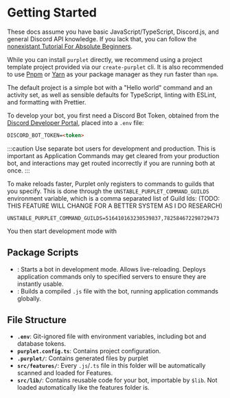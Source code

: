 
# Getting Started

These docs assume you have basic JavaScript/TypeScript, Discord.js, and general Discord API knowledge. If you lack that, you can follow the [nonexistant Tutorial For Absolute Beginners](/beginners-guide).

While you can install `purplet` directly, we recommend using a project template
project provided via our `create-purplet` cli. It is also recommended to use [Pnpm](https://pnpm.io/) or [Yarn](https://yarnpkg.com/) as your package manager as they run faster than `npm`.

<InstallCodeBlock />

The default project is a simple bot with a "Hello world" command and an activity set, as well as sensible defaults for TypeScript, linting with ESLint, and formatting with Prettier.

To develop your bot, you first need a Discord Bot Token, obtained from the [Discord Developer Portal](https://discord.com/developers/applications), placed into a `.env` file:

```md
DISCORD_BOT_TOKEN=<token>
```

:::caution
Use separate bot users for development and production. This is important as Application Commands may get cleared from your production bot, and interactions may get routed incorrectly if you are running both at once.
:::

To make reloads faster, Purplet only registers to commands to guilds that you specify. This is done through the `UNSTABLE_PURPLET_COMMAND_GUILDS` environment variable, which is a comma separated list of Guild Ids: (TODO: THIS FEATURE WILL CHANGE FOR A BETTER SYSTEM AS I DO RESEARCH)

```
UNSTABLE_PURPLET_COMMAND_GUILDS=516410163230539837,782584672298729473
```

You then start development mode with <RunScriptCodeBlock name='dev' />

## Package Scripts

- **<RunScriptCodeBlock name='dev' />**: Starts a bot in development mode. Allows live-reloading. Deploys application
  commands only to specified servers to ensure they are instantly usable.
- **<RunScriptCodeBlock name='build' />**: Builds a compiled `.js` file with the bot, running application commands
  globally.

## File Structure

- **`.env`**: Git-ignored file with environment variables, including bot and database tokens.
- **`purplet.config.ts`**: Contains project configuration.
- **`.purplet/`**: Contains generated files by purplet
- **`src/features/`**: Every `.js`/`.ts` file in this folder will be automatically scanned and
  loaded for Features.
- **`src/lib/`**: Contains reusable code for your bot, importable by `$lib`. Not loaded
  automatically like the features folder is.
